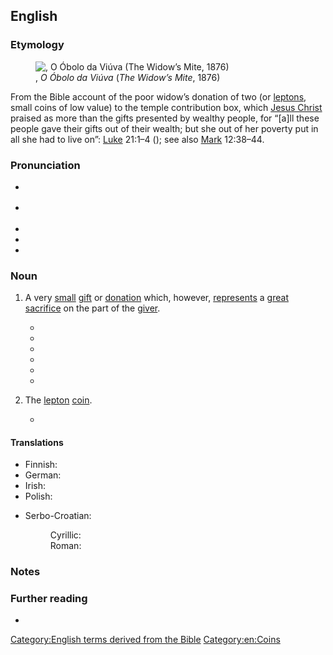 ==English==
{{was wotd|2018|October|26}}

===Etymology===
[[File:João Zeferino da Costa - O óbolo da viúva, 1876.jpg|thumb|{{w|João Zeferino da Costa}}, ''O Óbolo da Viúva'' (''The Widow’s Mite'', 1876){{refn|group=n|note=n1|From the collection of the {{w|Museu Nacional de Belas Artes}}, [[Rio de Janeiro]], [[Brazil]].}}]]

From the Bible account of the poor widow’s donation of two {{l|en|mite|mites}} (or [[lepton]]s, small coins of low value) to the temple contribution box, which [[Jesus Christ]] praised as more than the gifts presented by wealthy people, for “[a]ll these people gave their gifts out of their wealth; but she out of her poverty put in all she had to live on”: [[Luke]] 21:1–4 (''{{w|New International Version}}''); see also [[Mark]] 12:38–44.

===Pronunciation===
* {{a|RP}} {{IPA|/ˈwɪdəʊz ˈmaɪt/|lang=en}}
* {{a|GA}} {{IPA|/ˈwɪdoʊz ˈmaɪt/|lang=en}}
* {{audio|en-au-widow's mite.ogg|Audio (AU)|lang=en}}
* {{rhymes|aɪt|lang=en}}
* {{hyphenation|wi|dow's mite|lang=en}}

===Noun===
{{en-noun|head=[[widow]][['s]] [[mite]]}}

# {{lb|en|idiomatic}} A very [[small]] [[gift#Noun|gift]] or [[donation]] which, however, [[represent]]s a [[great #Adjective|great]] [[sacrifice#Noun|sacrifice]] on the part of the [[giver]].
#* {{quote-book|lang=en|author=George Lawson|chapter=XIII|title=An Exposition of the Epistle to the Hebrewes.{{nb...|Wherein the Text is cleared; ''Theopolitica'' Improved: The Socinian Comment Examined.}}|location=London|publisher=Printed by J. S. for George Sawbridge,{{nb...|at the sign of the Bible on Ludgate-Hill}}|year=1662|section=verse 16|page=354|pageurl=https://books.google.com/books?id=Cej5TfGOUQcC&pg=PA354|oclc=54203674|passage=The matter of this Duty, is ſomething of theſe worldly Goods which God hath given us, are juſtly our own, and which we may ſpare, though never ſo little, if but the poor '''Widow's mite''': for God requires our Charity according to our portion, we must give willingly and plentifully.}}
#* {{RQ:Melville Moby-Dick|chapter=Fast-fish and Loose-fish|page=443|passage=What are the sinews and souls of Russian serfs and Republican slaves but Fast-Fish, whereof possession is the whole of the law? What to the rapacious landlord is the '''widow's''' last '''mite''' but a Fast-Fish?}}
#* {{quote-book|lang=en|author=Frederick Locker|authorlink=Frederick Locker-Lampson|chapter=The Widow’s Mite|title=London Lyrics|location=London|publisher=[[w:Chapman & Hall|Chapman and Hall]],{{nb...|Piccadilly.}}|year=1857|page=72|pageurl=https://books.google.com/books?id=ZlkCAAAAQAAJ&pg=PA72|oclc=2065982|passage=The widow had but only one, / A puny and decrepid son; / But day and night, / Though fretful oft, and weak, and small, / A loving child, he was her all— / The '''widow's mite'''.}}
#* {{quote-book|lang=en|author=[Elizabeth Rundle Charles]|authorlink=Elizabeth Charles|chapter=VII|title=The Draytons and the Davenants: A Story of the Civil Wars|edition=author’s|location=New York, N.Y.|publisher=M. W. Dodd,{{nb...|506 Broadway.}}|year=1866|page=270|pageurl=https://books.google.com/books?id=yl9LAAAAIAAJ&pg=PA270|oclc=8957473|passage=“''A'' mite and the ‘'''widow’s mite''',’ are some way apart, my dear,” said Aunt Dorothy; “your ‘'''widow’s mite''',’ I suppose, might be the parsonage and the glebe, and those cows in your uncle’s park and meadow. Take care what you offer to the Lord. He sometimes takes us at our word. And there are plunderers abroad who take their own estimate of people’s mites, widows’ and others.”}}
#* {{RQ:Joyce Ulysses|chapter=Episode 13: Nausicaa|page=363|passage=That widow on Monday was it outside Cramer's that looked at me. Buried the poor husband but progressing favorably on the premium. Her '''widow's mite'''.}}
#* {{quote-book|lang=en|author=Gwynne Forster|chapter=1|chapterurl=https://books.google.com/books?id=h-NOAwAAQBAJ&pg=PT16|title=What Matters Most|series=Arabesque Contemporary Romance|location=Washington, D.C.|publisher={{w|Kimani Press}}|year=2008|isbn=978-0-373-83106-7|passage=After the woman who gave me those ties left me that day, a cloud of guilt hung over me, and I couldn't shake it. It stayed with me through the night. I couldn't sleep. The woman was in her late sixties at the least, and she walked as if she carried the world on her shoulders. But she'd found a way to thank me. And I knew it was the '''widow's mite'''.}}
# {{lb|en|numismatics}} The [[lepton]] [[coin#Noun|coin]].
#* {{quote-book|lang=en|author=Ralph L. Stephenson|chapter=6|title=The Biblical Guide to Wealth, Health, and Happiness|location=Victoria, B.C.|publisher={{w|Trafford Publishing}}|year=2002|page=131|pageurl=https://books.google.com/books?id=6KQeUN0wdiIC&pg=PA131|isbn=|passage=Leptons became famous as the "'''widows mites'''" when Christ observed a widow donating two of them to the temple treasury. Christ noted that she had donated more than everyone else had because that was all she had. The two mites were worth about 70 cents to one dollar in modern buying power, or about enough for a meal of beans.}}

====Translations====
{{trans-top|very small gift or donation}}
* Finnish: {{t|fi|[[lesken]] [[ropo]]}}
* German: {{t+|de|Scherflein|n}}
* Irish: {{t|ga|cianóg na baintrí|f}}
* Polish: {{t+|pl|wdowi grosz|m}}
{{trans-mid}}
* Serbo-Croatian:
*: Cyrillic: {{t|sh|цркавица|f}}
*: Roman: {{t+|sh|crkavica|f}}
{{trans-bottom}}

{{trans-see|(''numismatics'') lepton|lepton}}

===Notes===
{{reflist|group=n}}

===Further reading===
* {{pedia|lesson of the widow's mite}}

[[Category:English terms derived from the Bible]]
[[Category:en:Coins]]